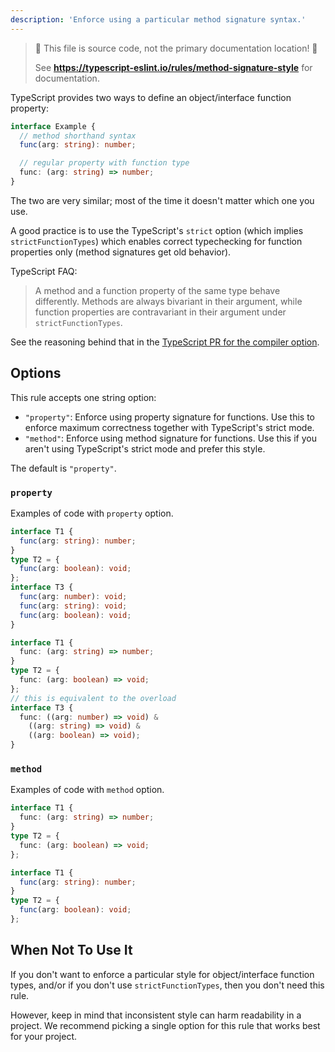 ```yaml
---
description: 'Enforce using a particular method signature syntax.'
---
```



> 🛑 This file is source code, not the primary documentation location! 🛑
>
> See **https://typescript-eslint.io/rules/method-signature-style** for documentation.

TypeScript provides two ways to define an object/interface function property:

```ts
interface Example {
  // method shorthand syntax
  func(arg: string): number;

  // regular property with function type
  func: (arg: string) => number;
}
```

The two are very similar; most of the time it doesn't matter which one you use.

A good practice is to use the TypeScript's `strict` option (which implies `strictFunctionTypes`) which enables correct typechecking for function properties only (method signatures get old behavior).

TypeScript FAQ:

> A method and a function property of the same type behave differently.
> Methods are always bivariant in their argument, while function properties are contravariant in their argument under `strictFunctionTypes`.

See the reasoning behind that in the [TypeScript PR for the compiler option](https://github.com/microsoft/TypeScript/pull/18654).

## Options

This rule accepts one string option:

- `"property"`: Enforce using property signature for functions. Use this to enforce maximum correctness together with TypeScript's strict mode.
- `"method"`: Enforce using method signature for functions. Use this if you aren't using TypeScript's strict mode and prefer this style.

The default is `"property"`.

### `property`

Examples of code with `property` option.

<Tabs>
<TabItem value="❌ Incorrect">

```ts option='"property"'
interface T1 {
  func(arg: string): number;
}
type T2 = {
  func(arg: boolean): void;
};
interface T3 {
  func(arg: number): void;
  func(arg: string): void;
  func(arg: boolean): void;
}
```

</TabItem>
<TabItem value="✅ Correct">

```ts option='"property"'
interface T1 {
  func: (arg: string) => number;
}
type T2 = {
  func: (arg: boolean) => void;
};
// this is equivalent to the overload
interface T3 {
  func: ((arg: number) => void) &
    ((arg: string) => void) &
    ((arg: boolean) => void);
}
```

</TabItem>
</Tabs>

### `method`

Examples of code with `method` option.

<Tabs>
<TabItem value="❌ Incorrect">

```ts option='"method"'
interface T1 {
  func: (arg: string) => number;
}
type T2 = {
  func: (arg: boolean) => void;
};
```

</TabItem>
<TabItem value="✅ Correct">

```ts option='"method"'
interface T1 {
  func(arg: string): number;
}
type T2 = {
  func(arg: boolean): void;
};
```

</TabItem>
</Tabs>

## When Not To Use It

If you don't want to enforce a particular style for object/interface function types, and/or if you don't use `strictFunctionTypes`, then you don't need this rule.

However, keep in mind that inconsistent style can harm readability in a project.
We recommend picking a single option for this rule that works best for your project.
